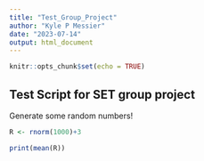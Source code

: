 ```yaml
---
title: "Test_Group_Project"
author: "Kyle P Messier"
date: "2023-07-14"
output: html_document
---
```


```r
knitr::opts_chunk$set(echo = TRUE)
```

## Test Script for SET group project



Generate some random numbers! 



```r

R <- rnorm(1000)+3

print(mean(R))
```

